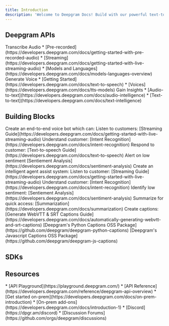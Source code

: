 ```yaml
---
title: Introduction
description: 'Welcome to Deepgram Docs! Build with our powerful text-to-speech, speech-to-text, and intelligence APIs.'
---
```


## Deepgram APIs


<CardGroup cols={3}>
  <Card
    title="Speech to Text"
    icon="file-lines" color="#d41cbc"
    href="/"
  >
    Transcribe Audio
      * [Pre-recorded](https://developers.deepgram.com/docs/getting-started-with-pre-recorded-audio)
      * [Streaming](https://developers.deepgram.com/docs/getting-started-with-live-streaming-audio)
      * [Models and Languages](https://developers.deepgram.com/docs/models-languages-overview)
  </Card>
  <Card
    title="Text to Speech"
    icon="file-audio" color="#d41cbc"
    href="/"
  >
    Generate Voice
    * [Getting Started](https://developers.deepgram.com/docs/text-to-speech)
    * [Voices](https://developers.deepgram.com/docs/tts-models)
  </Card>
  <Card
    title="Intelligence"
    icon="brain-circuit" color="#d41cbc"
    href="/"
  >
    Gain Insights
    * [Audio-to-text](https://developers.deepgram.com/docs/audio-intelligence)
    * [Text-to-text](https://developers.deepgram.com/docs/text-intelligence)
  </Card>
</CardGroup>

## Building Blocks

<CardGroup cols={3}>
  <Card
    title="Voicebot with analytics"
    icon="palette"
    href="/"
  >
    Create an end-to-end voice bot which can:
    Listen to customers: [Streaming Guide](https://developers.deepgram.com/docs/getting-started-with-live-streaming-audio)
    Understand customer: [Intent Recognition](https://developers.deepgram.com/docs/intent-recognition)
    Respond to customer: [Text-to-speech Guide](https://developers.deepgram.com/docs/text-to-speech)
    Alert on low sentiment [Sentiement Analysis](https://developers.deepgram.com/docs/sentiment-analysis)
  </Card>
  <Card
    title="Intelligent agent assist"
    icon="code"
    href="/"
  >
    Create an intelligent agent assist system:
    Listen to customer: [Streaming Guide](https://developers.deepgram.com/docs/getting-started-with-live-streaming-audio)
    Understand customer: [Intent Recognition](https://developers.deepgram.com/docs/intent-recognition)
    Identify low sentiment: [Sentiement Analysis](https://developers.deepgram.com/docs/sentiment-analysis)
    Summarize for quick access: [Summarization](https://developers.deepgram.com/docs/summarization)
  </Card>
  <Card
    title="Live Captions"
    icon="screwdriver-wrench"
    href="/"
  >
    Create captions:
    [Generate WebVTT & SRT Captions Guide](https://developers.deepgram.com/docs/automatically-generating-webvtt-and-srt-captions)
    [Deepgram's Python Captions OSS Package](https://github.com/deepgram/deepgram-python-captions)
    [Deepgram's Javascript Captions OSS Package](https://github.com/deepgram/deepgram-js-captions)
  </Card>
</CardGroup>

## SDKs

<CardGroup cols={4}>
  <Card
    title="Javascript"
    icon="palette"
    href="https://developers.deepgram.com/docs/js-sdk"
  >
  </Card>
  <Card
    title="Python"
    icon="code"
    href="https://developers.deepgram.com/docs/python-sdk"
  >
  </Card>
  <Card
    title="Go"
    icon="screwdriver-wrench"
    href="https://developers.deepgram.com/docs/go-sdk"
  >
  </Card>
  <Card
    title=".NET"
    icon="screwdriver-wrench"
    href="https://developers.deepgram.com/docs/dotnet-sdk"
  >
  </Card>
</CardGroup>

## Resources
<CardGroup cols={3}>
  <Card
    title="Explore"
    icon="palette"
    href="https://developers.deepgram.com/docs/js-sdk"
  >
  * [API Playground](https://playground.deepgram.com/)
  * [API Reference](https://developers.deepgram.com/reference/deepgram-api-overview)
  </Card>
  <Card
    title="Self Host"
    icon="code"
    href="https://developers.deepgram.com/docs/python-sdk"
  >
  * [Get started on-prem](https://developers.deepgram.com/docs/on-prem-introduction)
  * [On-prem add-ons](https://developers.deepgram.com/docs/introduction-1)
  </Card>
  <Card
    title="Community"
    icon="screwdriver-wrench"
    href="https://developers.deepgram.com/docs/go-sdk"
  >
  * [Discord](https://dpgr.am/discord)
  * [Discussion Forums](https://github.com/orgs/deepgram/discussions)
  </Card>
</CardGroup>
